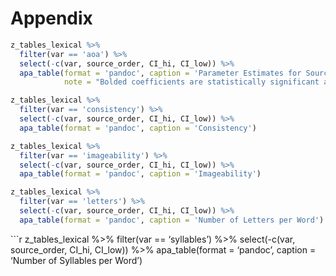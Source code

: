 
# Appendix

```r
z_tables_lexical %>% 
  filter(var == 'aoa') %>% 
  select(-c(var, source_order, CI_hi, CI_low)) %>% 
  apa_table(format = 'pandoc', caption = 'Parameter Estimates for Source Means on Age-of-Acquisition Relative to Normative Sample from WCBC',
            note = "Bolded coefficients are statistically significant and can be interpreted as Cohen's *d* based on the statistical test performed.")

```


```r
z_tables_lexical %>% 
  filter(var == 'consistency') %>% 
  select(-c(var, source_order, CI_hi, CI_low)) %>% 
  apa_table(format = 'pandoc', caption = 'Consistency')

```

\newpage

```r
z_tables_lexical %>% 
  filter(var == 'imageability') %>% 
  select(-c(var, source_order, CI_hi, CI_low)) %>% 
  apa_table(format = 'pandoc', caption = 'Imageability')

```


```r
z_tables_lexical %>% 
  filter(var == 'letters') %>% 
  select(-c(var, source_order, CI_hi, CI_low)) %>% 
  apa_table(format = 'pandoc', caption = 'Number of Letters per Word')

```

\newpage

```r
z_tables_lexical %>% 
  filter(var == 'syllables') %>% 
  select(-c(var, source_order, CI_hi, CI_low)) %>% 
  apa_table(format = 'pandoc', caption = 'Number of Syllables per Word')
